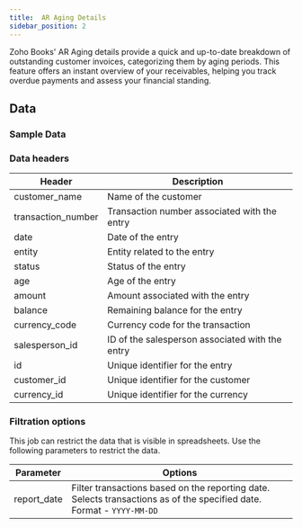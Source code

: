 ```yaml
---
title:  AR Aging Details
sidebar_position: 2
---
```



Zoho Books' AR Aging details provide a quick and up-to-date breakdown of outstanding customer invoices, categorizing them by aging periods. This feature offers an instant overview of your receivables, helping you track overdue payments and assess your financial standing.

<AddJob
  template="gsheet_zoho_books_db_get_ar_aging_details"
/>


## Data

### Sample Data

<Gsheet
  src="https://docs.google.com/spreadsheets/d/1-gX-uq5YrTW-6gQJYM-mNXitEOfJLTiQCvPtV8CR1Yc/edit#gid=707677491"
/>


### Data headers

| Header              | Description                                           |
|---------------------|-------------------------------------------------------|
| customer_name       | Name of the customer                                  |
| transaction_number  | Transaction number associated with the entry         |
| date                | Date of the entry                                    |
| entity              | Entity related to the entry                           |
| status              | Status of the entry                                   |
| age                 | Age of the entry                                      |
| amount              | Amount associated with the entry                      |
| balance             | Remaining balance for the entry                       |
| currency_code       | Currency code for the transaction                     |
| salesperson_id      | ID of the salesperson associated with the entry      |
| id                  | Unique identifier for the entry                       |
| customer_id         | Unique identifier for the customer                    |
| currency_id         | Unique identifier for the currency                    |



### Filtration options

This job can restrict the data that is visible in spreadsheets. Use the following parameters to restrict the data.

| Parameter | Options |
|----|----|                                                                                   
| report_date | Filter transactions based on the reporting date. Selects transactions as of the specified date. Format - `YYYY-MM-DD` |


<!---
## Others

### Similar jobs

Similar sort of data can be achieved by using get accounting transaction job and filtering it by invoice type. 

### Reports that use this job

Here are some of the report templates that use this job: 
-->